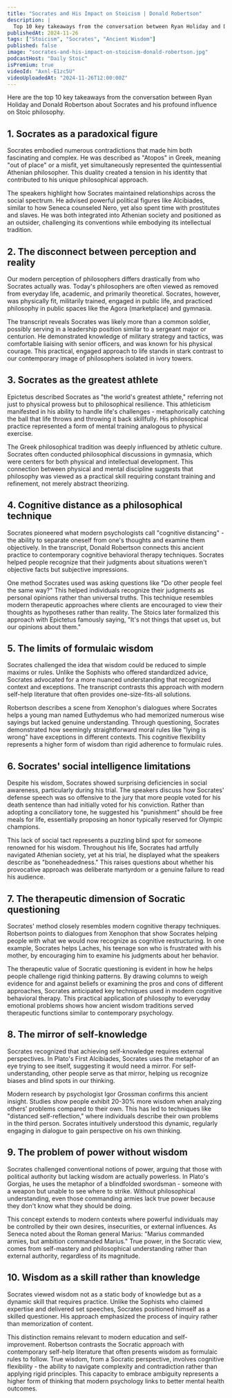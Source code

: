 ```yaml
---
title: "Socrates and His Impact on Stoicism | Donald Robertson"
description: |
  Top 10 key takeaways from the conversation between Ryan Holiday and Donald Robertson about Socrates and his profound influence on Stoic philosophy.
publishedAt: 2024-11-26
tags: ["Stoicism", "Socrates", "Ancient Wisdom"]
published: false
image: "socrates-and-his-impact-on-stoicism-donald-robertson.jpg"
podcastHost: "Daily Stoic"
isPremium: true
videoId: "Axnl-E1zc5U"
videoUploadedAt: "2024-11-26T12:00:00Z"
---
```



<PodcastSummaryPageLayout frontmatter={frontmatter}>
Here are the top 10 key takeaways from the conversation between Ryan Holiday and Donald Robertson about Socrates and his profound influence on Stoic philosophy.

## 1. Socrates as a paradoxical figure

Socrates embodied numerous contradictions that made him both fascinating and complex. He was described as "Atopos" in Greek, meaning "out of place" or a misfit, yet simultaneously represented the quintessential Athenian philosopher. This duality created a tension in his identity that contributed to his unique philosophical approach.

The speakers highlight how Socrates maintained relationships across the social spectrum. He advised powerful political figures like Alcibiades, similar to how Seneca counseled Nero, yet also spent time with prostitutes and slaves. He was both integrated into Athenian society and positioned as an outsider, challenging its conventions while embodying its intellectual tradition.

## 2. The disconnect between perception and reality

Our modern perception of philosophers differs drastically from who Socrates actually was. Today's philosophers are often viewed as removed from everyday life, academic, and primarily theoretical. Socrates, however, was physically fit, militarily trained, engaged in public life, and practiced philosophy in public spaces like the Agora (marketplace) and gymnasia.

The transcript reveals Socrates was likely more than a common soldier, possibly serving in a leadership position similar to a sergeant major or centurion. He demonstrated knowledge of military strategy and tactics, was comfortable liaising with senior officers, and was known for his physical courage. This practical, engaged approach to life stands in stark contrast to our contemporary image of philosophers isolated in ivory towers.

## 3. Socrates as the greatest athlete

Epictetus described Socrates as "the world's greatest athlete," referring not just to physical prowess but to philosophical resilience. This athleticism manifested in his ability to handle life's challenges - metaphorically catching the ball that life throws and throwing it back skillfully. His philosophical practice represented a form of mental training analogous to physical exercise.

The Greek philosophical tradition was deeply influenced by athletic culture. Socrates often conducted philosophical discussions in gymnasia, which were centers for both physical and intellectual development. This connection between physical and mental discipline suggests that philosophy was viewed as a practical skill requiring constant training and refinement, not merely abstract theorizing.

## 4. Cognitive distance as a philosophical technique

Socrates pioneered what modern psychologists call "cognitive distancing" - the ability to separate oneself from one's thoughts and examine them objectively. In the transcript, Donald Robertson connects this ancient practice to contemporary cognitive behavioral therapy techniques. Socrates helped people recognize that their judgments about situations weren't objective facts but subjective impressions.

One method Socrates used was asking questions like "Do other people feel the same way?" This helped individuals recognize their judgments as personal opinions rather than universal truths. This technique resembles modern therapeutic approaches where clients are encouraged to view their thoughts as hypotheses rather than reality. The Stoics later formalized this approach with Epictetus famously saying, "It's not things that upset us, but our opinions about them."

## 5. The limits of formulaic wisdom

Socrates challenged the idea that wisdom could be reduced to simple maxims or rules. Unlike the Sophists who offered standardized advice, Socrates advocated for a more nuanced understanding that recognized context and exceptions. The transcript contrasts this approach with modern self-help literature that often provides one-size-fits-all solutions.

Robertson describes a scene from Xenophon's dialogues where Socrates helps a young man named Euthydemus who had memorized numerous wise sayings but lacked genuine understanding. Through questioning, Socrates demonstrated how seemingly straightforward moral rules like "lying is wrong" have exceptions in different contexts. This cognitive flexibility represents a higher form of wisdom than rigid adherence to formulaic rules.

## 6. Socrates' social intelligence limitations

Despite his wisdom, Socrates showed surprising deficiencies in social awareness, particularly during his trial. The speakers discuss how Socrates' defense speech was so offensive to the jury that more people voted for his death sentence than had initially voted for his conviction. Rather than adopting a conciliatory tone, he suggested his "punishment" should be free meals for life, essentially proposing an honor typically reserved for Olympic champions.

This lack of social tact represents a puzzling blind spot for someone renowned for his wisdom. Throughout his life, Socrates had artfully navigated Athenian society, yet at his trial, he displayed what the speakers describe as "boneheadedness." This raises questions about whether his provocative approach was deliberate martyrdom or a genuine failure to read his audience.

## 7. The therapeutic dimension of Socratic questioning

Socrates' method closely resembles modern cognitive therapy techniques. Robertson points to dialogues from Xenophon that show Socrates helping people with what we would now recognize as cognitive restructuring. In one example, Socrates helps Laches, his teenage son who is frustrated with his mother, by encouraging him to examine his judgments about her behavior.

The therapeutic value of Socratic questioning is evident in how he helps people challenge rigid thinking patterns. By drawing columns to weigh evidence for and against beliefs or examining the pros and cons of different approaches, Socrates anticipated key techniques used in modern cognitive behavioral therapy. This practical application of philosophy to everyday emotional problems shows how ancient wisdom traditions served therapeutic functions similar to contemporary psychology.

## 8. The mirror of self-knowledge

Socrates recognized that achieving self-knowledge requires external perspectives. In Plato's First Alcibiades, Socrates uses the metaphor of an eye trying to see itself, suggesting it would need a mirror. For self-understanding, other people serve as that mirror, helping us recognize biases and blind spots in our thinking.

Modern research by psychologist Igor Grossman confirms this ancient insight. Studies show people exhibit 20-30% more wisdom when analyzing others' problems compared to their own. This has led to techniques like "distanced self-reflection," where individuals describe their own problems in the third person. Socrates intuitively understood this dynamic, regularly engaging in dialogue to gain perspective on his own thinking.

## 9. The problem of power without wisdom

Socrates challenged conventional notions of power, arguing that those with political authority but lacking wisdom are actually powerless. In Plato's Gorgias, he uses the metaphor of a blindfolded swordsman - someone with a weapon but unable to see where to strike. Without philosophical understanding, even those commanding armies lack true power because they don't know what they should be doing.

This concept extends to modern contexts where powerful individuals may be controlled by their own desires, insecurities, or external influences. As Seneca noted about the Roman general Marius: "Marius commanded armies, but ambition commanded Marius." True power, in the Socratic view, comes from self-mastery and philosophical understanding rather than external authority, regardless of its magnitude.

## 10. Wisdom as a skill rather than knowledge

Socrates viewed wisdom not as a static body of knowledge but as a dynamic skill that requires practice. Unlike the Sophists who claimed expertise and delivered set speeches, Socrates positioned himself as a skilled questioner. His approach emphasized the process of inquiry rather than memorization of content.

This distinction remains relevant to modern education and self-improvement. Robertson contrasts the Socratic approach with contemporary self-help literature that often presents wisdom as formulaic rules to follow. True wisdom, from a Socratic perspective, involves cognitive flexibility - the ability to navigate complexity and contradiction rather than applying rigid principles. This capacity to embrace ambiguity represents a higher form of thinking that modern psychology links to better mental health outcomes.

</PodcastSummaryPageLayout>
